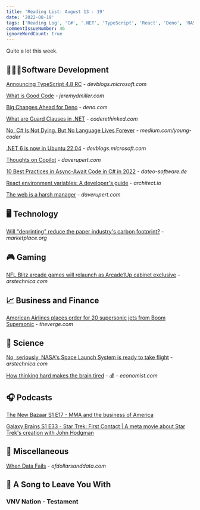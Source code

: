 ```yaml
---
title: 'Reading List: August 13 - 19'
date: '2022-08-19'
tags: ['Reading Log', 'C#', '.NET', 'TypeScript', 'React', 'Deno', 'NASA', 'Artemis']
commentIssueNumber: 46
ignoreWordCount: true
---
```


Quite a lot this week.

## 👨🏼‍💻Software Development

[Announcing TypeScript 4.8 RC](https://devblogs.microsoft.com/typescript/announcing-typescript-4-8-rc/) - *devblogs.microsoft.com*

[What is Good Code](https://jeremydmiller.com/2022/08/09/what-is-good-code/) - *jeremydmiller.com*

[Big Changes Ahead for Deno](https://deno.com/blog/changes) - *deno.com*

[What are Guard Clauses in .NET](https://coderethinked.com/what-are-guard-clauses-in-net/) - *coderethinked.com*

[No, C# Is Not Dying. But No Language Lives Forever](https://medium.com/young-coder/no-c-is-not-dying-but-no-language-lives-forever-3f841aeeaf55) - *medium.com/young-coder*

[.NET 6 is now in Ubuntu 22.04](https://devblogs.microsoft.com/dotnet/dotnet-6-is-now-in-ubuntu-2204/) - *devblogs.microsoft.com*

[Thoughts on Copilot](https://daverupert.com/2022/08/github-copilot/) - *daverupert.com*

[10 Best Practices in Async-Await Code in C# in 2022](https://dateo-software.de/blog/best-practices-async-await/) - *dateo-software.de*

[React environment variables: A developer's guide](https://www.architect.io/blog/2022-08-16/react-environment-variables-developers-guide/) - *architect.io*

[The web is a harsh manager](https://daverupert.com/2022/08/web-is-a-harsh-manager/) - *daverupert.com*

## 🖥 Technology

[Will "deprinting" reduce the paper industry's carbon footprint?](https://www.marketplace.org/2022/08/17/will-deprinting-reduce-the-paper-industrys-carbon-footprint/) - *marketplace.org*

## 🎮 Gaming

[NFL Blitz arcade games will relaunch as Arcade1Up cabinet exclusive](https://arstechnica.com/gaming/2022/08/nfl-blitz-arcade-games-will-relaunch-as-arcade1up-cabinet-exclusive/) - *arstechnica.com*

## 📈 Business and Finance

[American Airlines places order for 20 supersonic jets from Boom Supersonic](https://www.theverge.com/2022/8/16/23308514/american-airlines-boom-supersonic-jet-order) - *theverge.com*

## 🔬 Science

[No, seriously, NASA's Space Launch System is ready to take flight](https://arstechnica.com/science/2022/08/nasa-declares-that-its-space-launch-system-rocket-is-now-ready-to-fly/) - *arstechnica.com*

[How thinking hard makes the brain tired](https://www.economist.com/science-and-technology/2022/08/11/how-thinking-hard-makes-the-brain-tired) - 💰 - *economist.com*

## 🎧 Podcasts

[The New Bazaar S1 E17 - MMA and the business of America](https://shows.acast.com/the-new-bazaar/episodes/mma-and-the-business-of-america)

[Galaxy Brains S1 E33 - Star Trek: First Contact | A meta movie about Star Trek's creation with John Hodgman](https://podcasts.apple.com/us/podcast/star-trek-first-contact-a-meta-movie-about-star/id1562785021?i=1000543045178)

## 🎒 Miscellaneous

[When Data Fails](https://ofdollarsanddata.com/when-data-fails/) - *ofdollarsanddata.com*

## 🎵 A Song to Leave You With

### VNV Nation - Testament

<YouTubeEmbed
    id="9kf0BiM6Unc"
    title="VNV Nation - Testament"
/>
